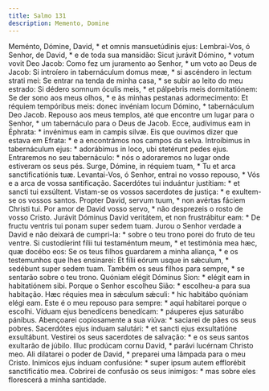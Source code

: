 ```yaml
---
title: Salmo 131
description: Memento, Domine
---
```


<div class="grid grid-cols-2 gap-5">
  <span class="text-justify">
    Meménto, Dómine, David, * et omnis mansuetúdinis ejus:
  </span>
  <span class="text-justify">
    Lembrai-Vos, ó Senhor, de David, * e de toda sua mansidão:
  </span>
  <span class="text-justify">
    Sicut jurávit Dómino, * votum vovit Deo Jacob:
  </span>
  <span class="text-justify">
    Como fez um juramento ao Senhor, * um voto ao Deus de Jacob:
  </span>
  <span class="text-justify">
    Si introíero in tabernáculum domus meæ, * si ascéndero in lectum strati mei:
  </span>
  <span class="text-justify">
    Se entrar na tenda de minha casa, * se subir ao leito do meu estrado:
  </span>
  <span class="text-justify">
    Si dédero somnum óculis meis, * et pálpebris meis dormitatiónem:
  </span>
  <span class="text-justify">
    Se der sono aos meus olhos, * e às minhas pestanas adormecimento:
  </span>
  <span class="text-justify">
    Et réquiem tempóribus meis: donec invéniam locum Dómino, * tabernáculum Deo
    Jacob.
  </span>
  <span class="text-justify">
    Repouso aos meus templos, até que encontre um lugar para o Senhor, * um
    tabernáculo para o Deus de Jacob.
  </span>
  <span class="text-justify">
    Ecce, audívimus eam in Éphrata: * invénimus eam in campis silvæ.
  </span>
  <span class="text-justify">
    Eis que ouvimos dizer que estava em Efrata: * e a encontrámos nos campos da
    selva.
  </span>
  <span class="text-justify">
    Introíbimus in tabernáculum ejus: * adorábimus in loco, ubi stetérunt pedes
    ejus.
  </span>
  <span class="text-justify">
    Entraremos no seu tabernáculo: * nós o adoraremos no lugar onde estiveram os
    seus pés.
  </span>
  <span class="text-justify">
    Surge, Dómine, in réquiem tuam, * Tu et arca sanctificatiónis tuæ.
  </span>
  <span class="text-justify">
    Levantai-Vos, ó Senhor, entrai no vosso repouso, * Vós e a arca de vossa
    santificação.
  </span>
  <span class="text-justify">
    Sacerdótes tui induántur justítiam: * et sancti tui exsúltent.
  </span>
  <span class="text-justify">
    Vistam-se os vossos sacerdotes de justiça: * e exultem-se os vossos santos.
  </span>
  <span class="text-justify">
    Propter David, servum tuum, * non avértas fáciem Christi tui.
  </span>
  <span class="text-justify">
    Por amor de David vosso servo, * não desprezeis o rosto de vosso Cristo.
  </span>
  <span class="text-justify">
    Jurávit Dóminus David veritátem, et non frustrábitur eam: * De fructu
    ventris tui ponam super sedem tuam.
  </span>
  <span class="text-justify">
    Jurou o Senhor verdade a David e não deixará de cumpri-la: * sobre o teu
    trono porei do fruto de teu ventre.
  </span>
  <span class="text-justify">
    Si custodíerint fílii tui testaméntum meum, * et testimónia mea hæc, quæ
    docébo eos:
  </span>
  <span class="text-justify">
    Se os teus filhos guardarem a minha aliança, * e os testemunhos que lhes
    ensinarei:
  </span>
  <span class="text-justify">
    Et fílii eórum usque in sǽculum, * sedébunt super sedem tuam.
  </span>
  <span class="text-justify">
    Também os seus filhos para sempre, * se sentarão sobre o teu trono.
  </span>
  <span class="text-justify">
    Quóniam elégit Dóminus Sion: * elégit eam in habitatiónem sibi.
  </span>
  <span class="text-justify">
    Porque o Senhor escolheu Sião: * escolheu-a para sua habitação.
  </span>
  <span class="text-justify">
    Hæc réquies mea in sǽculum sǽculi: * hic habitábo quóniam elégi eam.
  </span>
  <span class="text-justify">
    Este é o meu repouso para sempre: * aqui habitarei porque o escolhi.
  </span>
  <span class="text-justify">
    Víduam ejus benedícens benedícam: * páuperes ejus saturábo pánibus.
  </span>
  <span class="text-justify">
    Abençoarei copiosamente a sua viúva: * saciarei de pães os seus pobres.
  </span>
  <span class="text-justify">
    Sacerdótes ejus índuam salutári: * et sancti ejus exsultatióne exsultábunt.
  </span>
  <span class="text-justify">
    Vestirei os seus sacerdotes de salvação: * e os seus santos exultarão de
    júbilo.
  </span>
  <span class="text-justify">
    Illuc prodúcam cornu David, * parávi lucérnam Christo meo.
  </span>
  <span class="text-justify">
    Ali dilatarei o poder de David, * preparei uma lâmpada para o meu Cristo.
  </span>
  <span class="text-justify">
    Inimícos ejus índuam confusióne: * super ipsum autem efflorébit
    sanctificátio mea.
  </span>
  <span class="text-justify">
    Cobrirei de confusão os seus inimigos: * mas sobre eles florescerá a minha
    santidade.
  </span>
</div>
